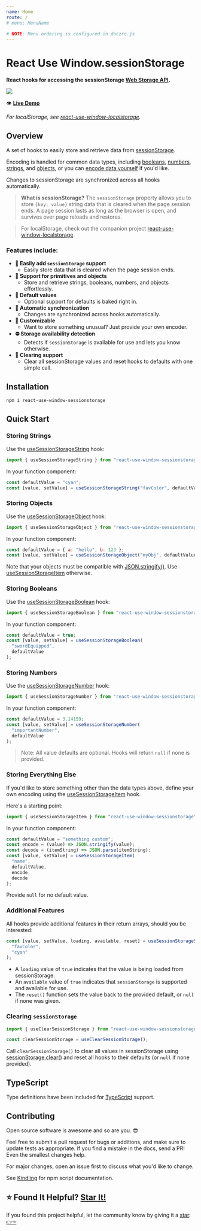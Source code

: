 ```yaml
---
name: Home
route: /
# menu: MenuName

# NOTE: Menu ordering is configured in doczrc.js
---
```




<div
  style={{
    display: "flex",
    alignItems: "center",
  }}
>
  <div>
    <h1>React Use Window.sessionStorage</h1>
  </div>
  <div>
    <a
      href="https://github.com/justinmahar/react-use-window-sessionstorage/"
      target="_blank"
      rel="noopener noreferrer"
    >
      <SvgIcon src={githubSvg} size={28} style={{ margin: "0 0 0 20px" }} />
    </a>
  </div>
</div>

**React hooks for accessing the sessionStorage [Web Storage API](https://developer.mozilla.org/en-US/docs/Web/API/Web_Storage_API).**

<a href="https://justinmahar.github.io/react-use-window-sessionstorage/useSessionStorageString#example">
  <img src={demoGif} />
</a>

👁️ **[Live Demo](/useSessionStorageString#example)**

_For localStorage, see [react-use-window-localstorage](https://justinmahar.github.io/react-use-window-localstorage)._

## Overview

A set of hooks to easily store and retrieve data from [sessionStorage](https://developer.mozilla.org/en-US/docs/Web/API/Window/sessionStorage).

Encoding is handled for common data types, including [booleans](/useSessionStorageBoolean), [numbers](/useSessionStorageNumber), [strings](/useSessionStorageString), and [objects](/useSessionStorageObject), or you can [encode data yourself](/useSessionStorageItem) if you'd like.

Changes to sessionStorage are synchronized across all hooks automatically.

> **What is sessionStorage?** The `sessionStorage` property allows you to store `{key: value}` string data that is cleared when the page session ends. A page session lasts as long as the browser is open, and survives over page reloads and restores.

> For localStorage, check out the companion project [react-use-window-localstorage](https://justinmahar.github.io/react-use-window-localstorage).

### Features include:

- **💪 Easily add `sessionStorage` support**
  - Easily store data that is cleared when the page session ends.
- **🔢 Support for primitives and objects**
  - Store and retrieve strings, booleans, numbers, and objects effortlessly.
- **💁 Default values**
  - Optional support for defaults is baked right in.
- **🔄 Automatic synchronization**
  - Changes are synchronized across hooks automatically.
- **👾 Customizable**
  - Want to store something unusual? Just provide your own encoder.
- **⛔ Storage availability detection**
  - Detects if `sessionStorage` is available for use and lets you know otherwise.
- **🧼 Clearing support**
  - Clear all sessionStorage values and reset hooks to defaults with one simple call.

## Installation

```
npm i react-use-window-sessionstorage
```

## Quick Start

### Storing Strings

Use the [useSessionStorageString](/useSessionStorageString) hook:

```jsx
import { useSessionStorageString } from "react-use-window-sessionstorage";
```

In your function component:

```jsx
const defaultValue = "cyan";
const [value, setValue] = useSessionStorageString("favColor", defaultValue);
```

### Storing Objects

Use the [useSessionStorageObject](/useSessionStorageObject) hook:

```jsx
import { useSessionStorageObject } from "react-use-window-sessionstorage";
```

In your function component:

```jsx
const defaultValue = { a: "hello", b: 123 };
const [value, setValue] = useSessionStorageObject("myObj", defaultValue);
```

Note that your objects must be compatible with [JSON.stringify()](https://developer.mozilla.org/en-US/docs/Web/JavaScript/Reference/Global_Objects/JSON/stringify). Use [useSessionStorageItem](/useSessionStorageItem) otherwise.

### Storing Booleans

Use the [useSessionStorageBoolean](/useSessionStorageBoolean) hook:

```jsx
import { useSessionStorageBoolean } from "react-use-window-sessionstorage";
```

In your function component:

```jsx
const defaultValue = true;
const [value, setValue] = useSessionStorageBoolean(
  "swordEquipped",
  defaultValue
);
```

### Storing Numbers

Use the [useSessionStorageNumber](/useSessionStorageNumber) hook:

```jsx
import { useSessionStorageNumber } from "react-use-window-sessionstorage";
```

In your function component:

```jsx
const defaultValue = 3.14159;
const [value, setValue] = useSessionStorageNumber(
  "importantNumber",
  defaultValue
);
```

> Note: All value defaults are optional. Hooks will return `null` if none is provided.

### Storing Everything Else

If you'd like to store something other than the data types above, define your own encoding using the [useSessionStorageItem](/useSessionStorageItem) hook.

Here's a starting point:

```jsx
import { useSessionStorageItem } from "react-use-window-sessionstorage";
```

In your function component:

```jsx
const defaultValue = "something custom";
const encode = (value) => JSON.stringify(value);
const decode = (itemString) => JSON.parse(itemString);
const [value, setValue] = useSessionStorageItem(
  "name",
  defaultValue,
  encode,
  decode
);
```

Provide `null` for no default value.

### Additional Features

All hooks provide additional features in their return arrays, should you be interested:

```jsx
const [value, setValue, loading, available, reset] = useSessionStorageString(
  "favColor",
  "cyan"
);
```

- A `loading` value of `true` indicates that the value is being loaded from sessionStorage.
- An `available` value of `true` indicates that `sessionStorage` is supported and available for use.
- The `reset()` function sets the value back to the provided default, or `null` if none was given.

### Clearing `sessionStorage`

```jsx
import { useClearSessionStorage } from "react-use-window-sessionstorage";
```

```jsx
const clearSessionStorage = useClearSessionStorage();
```

Call `clearSessionStorage()` to clear all values in sessionStorage using [sessionStorage.clear()](https://developer.mozilla.org/en-US/docs/Web/API/Window/sessionStorage)
and reset all hooks to their defaults (or `null` if none provided).

## TypeScript

Type definitions have been included for [TypeScript](https://www.typescriptlang.org/) support.

## Contributing

Open source software is awesome and so are you. 😎

Feel free to submit a pull request for bugs or additions, and make sure to update tests as appropriate. If you find a mistake in the docs, send a PR! Even the smallest changes help.

For major changes, open an issue first to discuss what you'd like to change.

See [Kindling](https://tinyurl.com/kindlingscripts) for npm script documentation.

## ⭐ Found It Helpful? [Star It!](https://github.com/justinmahar/react-use-window-sessionstorage/stargazers)

If you found this project helpful, let the community know by giving it a [star](https://github.com/justinmahar/react-use-window-sessionstorage/stargazers): [👉⭐](https://github.com/justinmahar/react-use-window-sessionstorage/stargazers)
